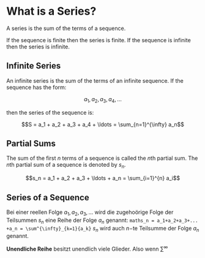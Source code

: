 # What is a Series?

A series is the sum of the terms of a sequence. 

If the sequence is finite then the series is finite. If the sequence is infinite then the series is infinite.

## Infinite Series

An infinite series is the sum of the terms of an infinite sequence. If the sequence has the form:

```math
a_1, a_2, a_3, a_4, \ldots
```

then the series of the sequence is:

```math
S = a_1 + a_2 + a_3 + a_4 + \ldots = \sum_{n=1}^{\infty} a_n
```

## Partial Sums

The sum of the first $n$ terms of a sequence is called the $n$th partial sum. The $n$th partial sum of a sequence is denoted by $s_n$.

```math
s_n = a_1 + a_2 + a_3 + \ldots + a_n = \sum_{i=1}^{n} a_i
```

## Series of a Sequence

 Bei einer reellen Folge $a_1, a_2, a_3,...$ wird die zugehoörige Folge der Teilsummen $s_n$ eine Reihe der Folge $a_n$ genannt:
```maths_n = a_1+a_2+a_3+... +a_n = \sum^{\infty}_{k=1}{a_k}```
 $s_n$ wird auch $n$−te Teilsumme der Folge $a_n$ genannt.

**Unendliche Reihe** besitzt unendlich viele Glieder. Also wenn $\sum^{\infty}$

